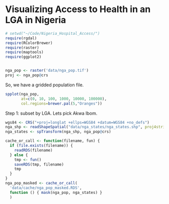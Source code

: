 Visualizing Access to Health in an LGA in Nigeria
========================================================


```r
# setwd("~/Code/Nigeria_Hospital_Access/")
require(rgdal)
require(RColorBrewer)
require(raster)
require(maptools)
require(ggplot2)


nga_pop <- raster('data/nga_pop.tif')
proj <- nga_pop@crs
```
So, we have a gridded population file.

```r
spplot(nga_pop,
       at=c(0, 10, 100, 1000, 10000, 100000),
       col.regions=brewer.pal(5,"Oranges"))
```

Step 1: subset by LGA. Lets pick Akwa Ibom.
```r
wgs84 <- CRS("+proj=longlat +ellps=WGS84 +datum=WGS84 +no_defs")
nga_shp <- readShapeSpatial("data/nga_states/nga_states.shp", proj4string=wgs84)
nga_states <- spTransform(nga_shp, nga_pop@crs)

cache_or_call <- function(filename, fun) {
  if (file.exists(filename)) {
    readRDS(filename)
  } else {
    tmp <- fun()
    saveRDS(tmp, filename)
    tmp
  }
}
nga_pop_masked <- cache_or_call(
  'data/cache/nga_pop_masked.RDS',
  function () { mask(nga_pop, nga_states) }
  )

```

